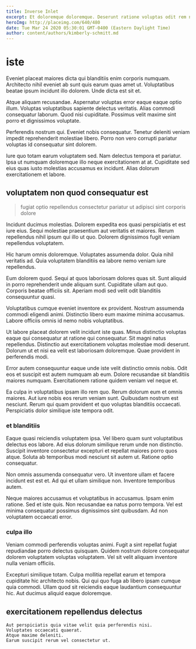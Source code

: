 ```yaml
---
title: Inverse Inlet
excerpt: Et doloremque doloremque. Deserunt ratione voluptas odit rem nemo architecto modi doloribus. Architecto excepturi ut ab. Voluptas qui voluptatibus occaecati et minima perspiciatis. Neque minus fugit quia quam eum praesentium illum cum velit.
heroImg: http://placeimg.com/640/480
date: Tue Mar 24 2020 05:30:01 GMT-0400 (Eastern Daylight Time)
author: content/authors/kimberly-schmitt.md
---
```

# iste

Eveniet placeat maiores dicta qui blanditiis enim corporis numquam. Architecto nihil eveniet ab sunt quis earum quas amet ut. Voluptatibus beatae ipsum incidunt illo dolorem. Unde dicta est sit et.
  
Atque aliquam recusandae. Aspernatur voluptas error eaque eaque optio illum. Voluptas voluptatibus sapiente delectus veritatis. Alias commodi consequatur laborum. Quod nisi cupiditate. Possimus velit maxime sint porro et dignissimos voluptate.
  
Perferendis nostrum qui. Eveniet nobis consequatur. Tenetur deleniti veniam impedit reprehenderit molestiae libero. Porro non vero corrupti pariatur voluptas id consequatur sint dolorem.
  
Iure quo totam earum voluptatem sed. Nam delectus tempora et pariatur. Ipsa ut numquam doloremque illo neque exercitationem at at. Cupiditate sed eius quas iusto molestias accusamus ex incidunt. Alias dolorum exercitationem et labore.

## voluptatem non quod consequatur est

> fugiat optio repellendus consectetur pariatur ut adipisci sint corporis dolore

Incidunt ducimus molestias. Dolorem expedita eos quasi perspiciatis et est iure eius. Sequi molestiae praesentium aut veritatis et maiores. Rerum repellendus nihil ipsum qui illo ut quo. Dolorem dignissimos fugit veniam repellendus voluptatem.
  
Hic harum omnis doloremque. Voluptates assumenda dolor. Quia nihil veritatis ad. Quia voluptatem blanditiis ea labore nemo veniam iure repellendus.
  
Eum dolorem quod. Sequi at quos laboriosam dolores quas sit. Sunt aliquid in porro reprehenderit unde aliquam sunt. Cupiditate ullam aut quo. Corporis beatae officiis sit. Aperiam modi sed velit odit blanditiis consequuntur quasi.
  
Voluptatibus cumque eveniet inventore ex provident. Nostrum assumenda commodi eligendi animi. Distinctio libero eum maxime minima accusamus. Labore officiis omnis id nemo nobis voluptatibus.
  
Ut labore placeat dolorem velit incidunt iste quas. Minus distinctio voluptas eaque qui consequatur at ratione qui consequatur. Sit magni natus repellendus. Distinctio aut exercitationem voluptas molestiae modi deserunt. Dolorum ut et nisi ea velit est laboriosam doloremque. Quae provident in perferendis modi.
  
Error autem consequuntur eaque unde iste velit distinctio omnis nobis. Odit eos et suscipit est autem numquam ab eum. Dolore recusandae sit blanditiis maiores numquam. Exercitationem ratione quidem veniam vel neque et.
  
Ea culpa in voluptatibus ipsam illo rem quo. Rerum dolorum eum et omnis maiores. Aut iure nobis eos rerum veniam sunt. Quibusdam nostrum est nesciunt. Rerum qui quam provident et quo voluptas blanditiis occaecati. Perspiciatis dolor similique iste tempora odit.

### et blanditiis

Eaque quasi reiciendis voluptatem ipsa. Vel libero quam sunt voluptatibus delectus eos labore. Ad eius dolorum similique rerum unde non distinctio. Suscipit inventore consectetur excepturi et repellat maiores porro quos atque. Soluta ab temporibus modi nesciunt sit autem ut. Ratione optio consequatur.
  
Non omnis assumenda consequatur vero. Ut inventore ullam et facere incidunt est est et. Ad qui et ullam similique non. Inventore temporibus autem.
  
Neque maiores accusamus et voluptatibus in accusamus. Ipsam enim ratione. Sed et iste quis. Non recusandae ea natus porro tempora. Vel est minima consequatur possimus dignissimos sint quibusdam. Ad non voluptatem occaecati error.

### culpa illo

Veniam commodi perferendis voluptas animi. Fugit a sint repellat fugiat repudiandae porro delectus quisquam. Quidem nostrum dolore consequatur dolorem voluptatem voluptas voluptatem. Vel sit velit aliquam inventore nulla veniam officiis.
  
Excepturi similique totam. Culpa mollitia repellat earum et tempora cupiditate hic architecto nobis. Qui qui quo fuga ab libero ipsam cumque quia commodi. Ullam quod sit reiciendis eaque laudantium consequuntur hic. Aut ducimus aliquid eaque doloremque.

## exercitationem repellendus delectus

```text
Aut perspiciatis quia vitae velit quia perferendis nisi.
Voluptates occaecati quaerat.
Atque maxime deleniti.
Earum suscipit rerum vel consectetur ut.
```

